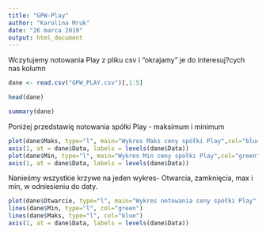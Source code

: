 ```yaml
---
title: "GPW-Play"
author: "Karolina Mruk"
date: "26 marca 2019"
output: html_document
---
```

Wczytujemy notowania Play z pliku csv i "okrajamy " je do interesuj?cych nas kolumn
```r
dane <- read.csv("GPW_PLAY.csv")[,1:5]

head(dane)
```


```r
summary(dane)
```
Poniżej przedstawię notowania spółki Play - maksimum i  minimum
```r
plot(dane$Maks, type="l", main="Wykres Maks ceny spółki Play",col="blue",xlab = "Data", ylab="Notowania Play")
axis(1, at = dane$Data, labels = levels(dane$Data))
plot(dane$Min, type="l", main="Wykres Min ceny spółki Play",col="green",xlab = "Data", ylab="Notowania Play")
axis(1, at = dane$Data, labels = levels(dane$Data))
```
Nanieśmy wszystkie krzywe na jeden wykres- Otwarcia, zamknięcia, max i min, w odniesieniu do daty.
```r
plot(dane$Otwarcie, type="l", main="Wykres notowania ceny spółki Play",col="red",xlab = "Data", ylab="Notowania Play")
lines(dane$Min, type="l", col="green")
lines(dane$Maks, type="l", col="blue")
axis(1, at = dane$Data, labels = levels(dane$Data))
```
